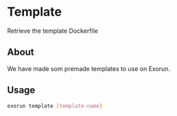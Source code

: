 # Template 
Retrieve the template Dockerfile

## About 
We have made som premade templates to use on Exorun. 

## Usage
```sh
exorun template [template-name]
```